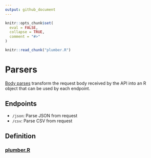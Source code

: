 ```yaml
---
output: github_document
---
```


<!-- README.md is generated from README.Rmd. Please edit that file -->

```r
knitr::opts_chunk$set(
  eval = FALSE,
  collapse = TRUE,
  comment = "#>"
)

knitr::read_chunk("plumber.R")
```

# Parsers

[Body parses](https://www.rplumber.io/reference/parsers.html) transform the
request body received by the API into an R object that can be used by each
endpoint.

## Endpoints

-   `/json`: Parse JSON from request
-   `/csv`: Parse CSV from request

## Definition

### [plumber.R](plumber.R)

```r
```
